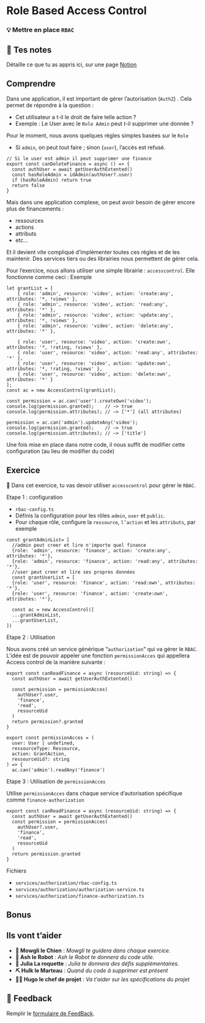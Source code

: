 # Role Based Access Control

### 💡 Mettre en place `RBAC`

## 📝 Tes notes

Détaille ce que tu as appris ici, sur une page [Notion](https://go.mikecodeur.com/course-notes-template)

## Comprendre

Dans une application, il est important de gérer l’autorisation (`AuthZ`) . Cela permet de répondre à la question :

- Cet utilisateur a t-il le droit de faire telle action ?
- Exemple : Le User avec le `Role Admin` peut t-il supprimer une donnée ?

Pour le moment, nous avons quelques règles simples basées sur le `Role`

- Si `admin`, on peut tout faire ; sinon (`user`), l’accès est refusé.

```tsx
// Si le user est admin il peut supprimer une finance
export const canDeleteFinance = async () => {
  const authUser = await getUserAuthExtented()
  const hasRoleAdmin = idAdmin(authUser?.user)
  if (hasRoleAdmin) return true
  return false
}
```

Mais dans une application complexe, on peut avoir besoin de gérer encore plus de financements :

- ressources
- actions
- attributs
- etc…

Et il devient vite compliqué d’implémenter toutes ces règles et de les maintenir. Des services tiers ou des librairies nous permettent de gérer cela.

Pour l’exercice, nous allons utiliser une simple librairie : `accesscontrol`. Elle fonctionne comme ceci : Exemple

```tsx
let grantList = [
    { role: 'admin', resource: 'video', action: 'create:any', attributes: '*, !views' },
    { role: 'admin', resource: 'video', action: 'read:any', attributes: '*' },
    { role: 'admin', resource: 'video', action: 'update:any', attributes: '*, !views' },
    { role: 'admin', resource: 'video', action: 'delete:any', attributes: '*' },

    { role: 'user', resource: 'video', action: 'create:own', attributes: '*, !rating, !views' },
    { role: 'user', resource: 'video', action: 'read:any', attributes: '*' },
    { role: 'user', resource: 'video', action: 'update:own', attributes: '*, !rating, !views' },
    { role: 'user', resource: 'video', action: 'delete:own', attributes: '*' }
];
const ac = new AccessControl(grantList);

const permission = ac.can('user').createOwn('video');
console.log(permission.granted);    // —> true
console.log(permission.attributes); // —> ['*'] (all attributes)

permission = ac.can('admin').updateAny('video');
console.log(permission.granted);    // —> true
console.log(permission.attributes); // —> ['title']
```

Une fois mise en place dans notre code, il nous suffit de modifier cette configuration (au lieu de modifier du code)

## Exercice

**🐶** Dans cet exercice, tu vas devoir utiliser `accesscontrol` pour gérer le `RBAC`.

Etape 1 : configuration

- `rbac-config.ts`
- Définis la configuration pour les rôles `admin`, `user` et `public`.
- Pour chaque rôle, configure la `ressource`, `l’action` et les `attributs`, par exemple

```tsx
const grantAdminList= [
  //admin peut creer et lire n'importe quel finance
  {role: 'admin', resource: 'finance', action: 'create:any', attributes: '*'},
  {role: 'admin', resource: 'finance', action: 'read:any', attributes: '*'},
  //user peut creer et lire ses propres données
  const grantUserList = [
  {role: 'user', resource: 'finance', action: 'read:own', attributes: '*'},
  {role: 'user', resource: 'finance', action: 'create:own', attributes: '*'},

  const ac = new AccessControl([
  ...grantAdminList,
  ...grantUserList,
])
```

Etape 2 : Utilisation

Nous avons créé un service générique “`authorization`” qui va gérer le `RBAC`. L’idée est de pouvoir appeler une fonction `permissionAcces` qui appellera Access control de la manière suivante :

```tsx
export const canReadFinance = async (resourceUid: string) => {
  const authUser = await getUserAuthExtented()

  const permission = permissionAcces(
    authUser?.user,
    'finance',
    'read',
    resourceUid
  )
  return permission?.granted
}
```

```tsx
export const permissionAcces = (
  user: User | undefined,
  ressourceType: Ressource,
  action: GrantAction,
  ressourceUid?: string
) => {
  ac.can('admin').readAny('finance')
```

Etape 3 : Utilisation de `permissionAcces`

Utilise `permissionAcces` dans chaque service d’autorisation spécifique comme `finance-authorization`

```tsx
export const canReadFinance = async (resourceUid: string) => {
  const authUser = await getUserAuthExtented()
  const permission = permissionAcces(
    authUser?.user,
    'finance',
    'read',
    resourceUid
  )
  return permission.granted
}
```

Fichiers

- `services/authorization/rbac-config.ts`
- `services/authorization/authorization-service.ts`
- `services/authorization/finance-authorization.ts`

## Bonus

## Ils vont t’aider

- **🐶 Mowgli le Chien** : _Mowgli te guidera dans chaque exercice._
- **🤖 Ash le Robot** : _Ash le Robot te donnera du code utile._
- **🚀 Julia La roquette** : _Julia te donnera des défis supplémentaires._
- **⛏️ Hulk le Marteau** : _Quand du code à supprimer est présent_
- **👨‍✈️ Hugo le chef de projet** : _Va t'aider sur les spécifications du projet_

## 🐜 Feedback

Remplir le [formulaire de FeedBack](https://go.mikecodeur.com/cours-next-avis?entry.1912869708=Next%20Mastery&entry.1430994900=9.SAAS%20Entrepreneur&entry.533578441=11%20RBAC).
